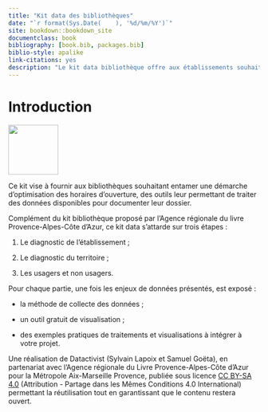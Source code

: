 ```yaml
--- 
title: "Kit data des bibliothèques"
date: "`r format(Sys.Date(    ), '%d/%m/%Y')`"
site: bookdown::bookdown_site
documentclass: book
bibliography: [book.bib, packages.bib]
biblio-style: apalike
link-citations: yes
description: "Le kit data bibliothèque offre aux établissements souhaitant entamer une démarche d'extension des horaires des méthodes et outils pour inclure des analyses de données au bilan préalable."
---
```

# Introduction {-}

<img src="img/logos.png" style="display:inline;height:100px"/>

Ce kit vise à fournir aux bibliothèques souhaitant entamer une démarche d'optimisation des horaires d'ouverture, des outils leur permettant de traiter des données disponibles pour documenter leur dossier.

Complément du kit bibliothèque proposé par l'Agence régionale du livre Provence-Alpes-Côte d'Azur, ce kit data s'attarde sur trois étapes :

1. Le diagnostic de l'établissement ;

2. Le diagnostic du territoire ;

3. Les usagers et non usagers.

Pour chaque partie, une fois les enjeux de données présentés, est exposé :

* la méthode de collecte des données ;

* un outil gratuit de visualisation ;

* des exemples pratiques de traitements et visualisations à intégrer à votre projet.

Une réalisation de Datactivist (Sylvain Lapoix et Samuel Goëta), en partenariat avec l'Agence régionale du Livre Provence-Alpes-Côte d'Azur pour la Métropole Aix-Marseille Provence, publiée sous licence [CC BY-SA 4.0](https://creativecommons.org/licenses/by-sa/4.0/deed.fr) (Attribution - Partage dans les Mêmes Conditions 4.0 International) permettant la réutilisation tout en garantissant que le contenu restera ouvert.
